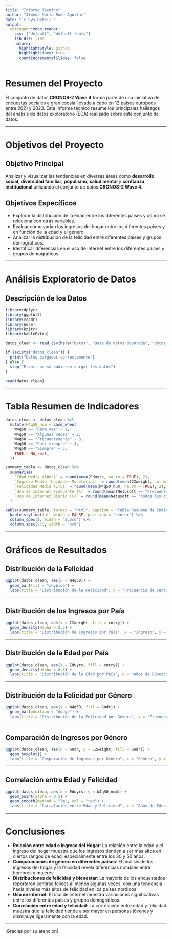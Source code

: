 ---
title: "Informe Técnico"
author: "Jimena María Rode Aguilar"
date: "`r Sys.Date()`"
output: 
  xaringan::moon_reader: 
    css: ["default", "default-fonts"] 
    lib_dir: libs 
    nature: 
      highlightStyle: github 
      highlightLines: true 
      countIncrementalSlides: false
---

# Resumen del Proyecto

El conjunto de datos **CRONOS-2 Wave 4** forma parte de una iniciativa de encuestas sociales a gran escala llevada a cabo en 12 países europeos entre 2021 y 2023. Este informe técnico resume los principales hallazgos del análisis de datos exploratorio (EDA) realizado sobre este conjunto de datos.

---

# Objetivos del Proyecto

## Objetivo Principal

Analizar y visualizar las tendencias en diversas áreas como **desarrollo social**, **diversidad familiar**, **populismo**, **salud mental** y **confianza institucional** utilizando el conjunto de datos **CRONOS-2 Wave 4**.

## Objetivos Específicos

- Explorar la distribución de la edad entre los diferentes países y cómo se relaciona con otras variables.
- Evaluar cómo varían los ingresos del hogar entre los diferentes países y en función de la edad y el género.
- Analizar la distribución de la felicidad entre diferentes países y grupos demográficos.
- Identificar diferencias en el uso de internet entre los diferentes países y grupos demográficos.

---

# Análisis Exploratorio de Datos

## Descripción de los Datos

```{r, echo=FALSE}
library(dplyr)
library(ggplot2)
library(readr)
library(here)
library(knitr)
library(kableExtra)

datos_clean <- read_csv(here("Datos", "Base de datos depurada", "datos_clean.csv"))

if (exists("datos_clean")) { 
  print("Datos cargados correctamente") 
} else { 
  stop("Error: no se pudieron cargar los datos") 
} 

head(datos_clean)
```

---

# Tabla Resumen de Indicadores

```{r, echo=FALSE}
datos_clean <- datos_clean %>% 
  mutate(W4q50_num = case_when(
    W4q50 == "Rara vez" ~ 1,
    W4q50 == "Algunas veces" ~ 2,
    W4q50 == "Frecuentemente" ~ 3,
    W4q50 == "Casi siempre" ~ 4,
    W4q50 == "Siempre" ~ 5,
    TRUE ~ NA_real_
  ))

summary_table <- datos_clean %>% 
  summarise(
    `Edad Media (Años)` = round(mean(Eduyrs, na.rm = TRUE), 2),
    `Ingreso Medio (Unidades Monetarias)` = round(mean(C2weight, na.rm = TRUE), 2),
    `Felicidad Media (1-5)` = round(mean(W4q50_num, na.rm = TRUE), 2),
    `Uso de Internet Frecuente (%)` = round(mean(Netusoft == "Frecuentemente", na.rm = TRUE) * 100, 2),
    `Uso de Internet Diario (%)` = round(mean(Netusoft == "Todos los días", na.rm = TRUE) * 100, 2)
  )

kable(summary_table, format = "html", caption = "Tabla Resumen de Indicadores", booktabs = TRUE, longtable = TRUE) %>%
  kable_styling(full_width = FALSE, position = "center") %>%
  column_spec(1, width = "2.5cm") %>%
  column_spec(2:5, width = "3cm")
```

---

# Gráficos de Resultados

## Distribución de la Felicidad

```{r, echo=FALSE, fig.align='center'}
ggplot(datos_clean, aes(x = W4q50)) + 
  geom_bar(fill = "skyblue") + 
  labs(title = "Distribución de la Felicidad", x = "Frecuencia de Sentirse Feliz", y = "Conteo")
```

---

## Distribución de los Ingresos por País

```{r, echo=FALSE, fig.align='center'}
ggplot(datos_clean, aes(x = C2weight, fill = cntry)) + 
  geom_density(alpha = 0.5) + 
  labs(title = "Distribución de Ingresos por País", x = "Ingreso", y = "Densidad")
```

---

## Distribución de la Edad por País

```{r, echo=FALSE, fig.align='center'}
ggplot(datos_clean, aes(x = Eduyrs, fill = cntry)) + 
  geom_density(alpha = 0.5) + 
  labs(title = "Distribución de la Edad por País", x = "Años de Educación", y = "Densidad")
```

---

## Distribución de la Felicidad por Género

```{r, echo=FALSE, fig.align='center'}
ggplot(datos_clean, aes(x = W4q50, fill = Gndr)) + 
  geom_bar(position = "dodge") + 
  labs(title = "Distribución de la Felicidad por Género", x = "Frecuencia de Sentirse Feliz", y = "Conteo")
```

---

## Comparación de Ingresos por Género

```{r, echo=FALSE, fig.align='center'}
ggplot(datos_clean, aes(x = Gndr, y = C2weight, fill = Gndr)) + 
  geom_boxplot() + 
  labs(title = "Comparación de Ingresos por Género", x = "Género", y = "Ingreso")
```

---

## Correlación entre Edad y Felicidad

```{r, echo=FALSE, fig.align='center'}
ggplot(datos_clean, aes(x = Eduyrs, y = W4q50_num)) + 
  geom_point(alpha = 0.5) + 
  geom_smooth(method = "lm", col = "red") + 
  labs(title = "Correlación entre Edad y Felicidad", x = "Años de Educación", y = "Felicidad (1-5)")
```

---

# Conclusiones

- **Relación entre edad e ingreso del Hogar**: La relación entre la edad y el ingreso del hogar muestra que los ingresos tienden a ser más altos en ciertos rangos de edad, especialmente entre los 30 y 50 años.
- **Comparaciones de género en diferentes países**: El análisis de los ingresos del hogar y la felicidad revela diferencias notables entre hombres y mujeres.
- **Distribuciones de felicidad y bienestar**: La mayoría de los encuestados reportaron sentirse felices al menos algunas veces, con una tendencia hacia niveles más altos de felicidad en los países nórdicos.
- **Uso de internet**: El uso de internet muestra variaciones significativas entre los diferentes países y grupos demográficos.
- **Correlación entre edad y felicidad**: La correlación entre edad y felicidad muestra que la felicidad tiende a ser mayor en personas jóvenes y disminuye ligeramente con la edad.

---

¡Gracias por su atención!
